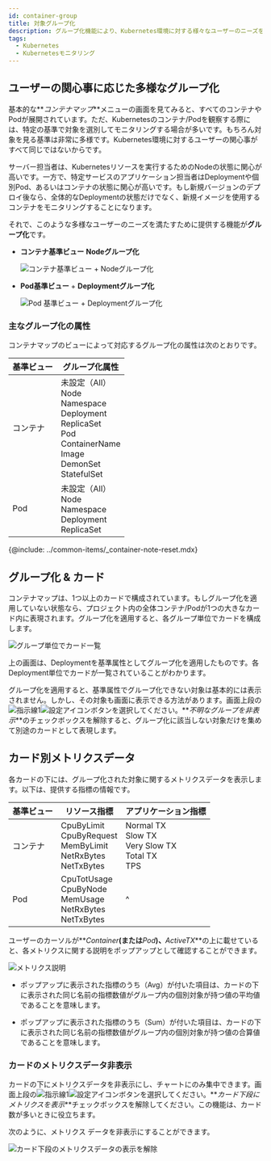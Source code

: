 ```yaml
---
id: container-group
title: 対象グループ化
description: グループ化機能により、Kubernetes環境に対する様々なユーザーのニーズを満たすことができます。
tags:
  - Kubernetes
  - Kubernetesモニタリング
---
```


## ユーザーの関心事に応じた多様なグループ化

基本的な**_コンテナマップ_**メニューの画面を見てみると、すべてのコンテナやPodが展開されています。ただ、Kubernetesのコンテナ/Podを観察する際には、特定の基準で対象を選別してモニタリングする場合が多いです。もちろん対象を見る基準は非常に多様です。Kubernetes環境に対するユーザーの関心事がすべて同じではないからです。

サーバー担当者は、Kubernetesリソースを実行するためのNodeの状態に関心が高いです。一方で、特定サービスのアプリケーション担当者はDeploymentや個別Pod、あるいはコンテナの状態に関心が高いです。もし新規バージョンのデプロイ後なら、全体的なDeploymentの状態だけでなく、新規イメージを使用するコンテナをモニタリングすることになります。

それで、このような多様なユーザーのニーズを満たすために提供する機能が**グループ化**です。

-   **コンテナ基準ビュー** **Nodeグループ化**

    ![コンテナ基準ビュー + Nodeグループ化](https://img.whatap.io/media/images/whatap_kubernetes_container_map_group_node.png)

-   **Pod基準ビュー** + **Deploymentグループ化**

    ![Pod 基準ビュー + Deploymentグループ化](https://img.whatap.io/media/images/whatap_kubernetes_container_map_group_deployment.png)

### 主なグループ化の属性

コンテナマップのビューによって対応するグループ化の属性は次のとおりです。

| 基準ビュー | グループ化属性                                                                                                                        |
| ----- | ------------------------------------------------------------------------------------------------------------------------------ |
| コンテナ  | 未設定（All）<br/>Node<br/>Namespace<br/>Deployment<br/>ReplicaSet<br/>Pod<br/>ContainerName<br/>Image<br/>DemonSet<br/>StatefulSet |
| Pod   | 未設定（All）<br/>Node<br/>Namespace<br/>Deployment<br/>ReplicaSet                                                                  |

{@include: ../common-items/_container-note-reset.mdx} 

## グループ化 & カード

コンテナマップは、1つ以上のカードで構成されています。もしグループ化を適用していない状態なら、プロジェクト内の全体コンテナ/Podが1つの大きなカード内に表現されます。グループ化を適用すると、各グループ単位でカードを構成します。

![グループ単位でカード一覧](/img/kubernetes-group-card.png)

上の画面は、Deploymentを基準属性としてグループ化を適用したものです。各Deployment単位でカードが一覧されていることがわかります。

グループ化を適用すると、基準属性でグループ化できない対象は基本的には表示されません。しかし、その対象も画面に表示できる方法があります。画面上段の![指示線1](/img/number-01.png)![設定アイコン](/img/ico-setting.svg)ボタンを選択してください。**_不明なグループを非表示_**のチェックボックスを解除すると、グループ化に該当しない対象だけを集めて別途のカードとして表現します。

<!-- ![카드 설정 속성](https://img.whatap.io/media/images/whatap_kubernetes_container_map_card_metric_on.png)-->

## カード別メトリクスデータ

各カードの下には、グループ化された対象に関するメトリクスデータを表示します。以下は、提供する指標の情報です。

| 基準ビュー | リソース指標                                                                        | アプリケーション指標                                                  |
| ----- | ----------------------------------------------------------------------------- | ----------------------------------------------------------- |
| コンテナ  | CpuByLimit<br/>CpuByRequest<br/>MemByLimit<br/>NetRxBytes<br/>NetTxBytes<br/> | Normal TX<br/>Slow TX<br/>Very Slow TX<br/>Total TX<br/>TPS |
| Pod   | CpuTotUsage<br/>CpuByNode<br/>MemUsage<br/>NetRxBytes<br/>NetTxBytes          | ^                                                           |

ユーザーのカーソルが**_Container_**(または**_Pod_**)、**_ActiveTX_**の上に載せていると、各メトリクスに関する説明をポップアップとして確認することができます。

![メトリクス説明](https://img.whatap.io/media/images/whatap_kubernetes_container_map_cards_metri_description.png)

-   ポップアップに表示された指標のうち（Avg）が付いた項目は、カードの下に表示された同じ名前の指標数値がグループ内の個別対象が持つ値の平均値であることを意味します。

-   ポップアップに表示された指標のうち（Sum）が付いた項目は、カードの下に表示された同じ名前の指標数値がグループ内の個別対象が持つ値の合算値であることを意味します。

### カードのメトリクスデータ非表示

カードの下にメトリクスデータを非表示にし、チャートにのみ集中できます。画面上段の![指示線1](/img/number-01.png)![設定アイコン](/img/ico-setting.svg)ボタンを選択してください。**_カード下段にメトリクスを表示_**チェックボックスを解除してください。この機能は、カード数が多いときに役立ちます。

次のように、メトリクス データを非表示にすることができます。

![カード下段のメトリクスデータの表示を解除](https://img.whatap.io/media/images/whatap_kubernetes_container_map_cards_metric_off.png)
